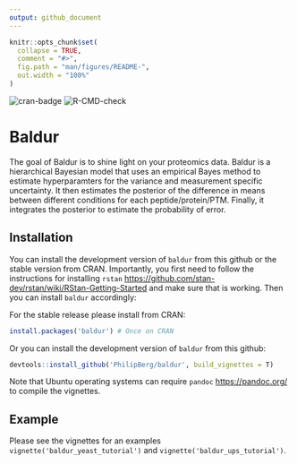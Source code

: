 ```yaml
---
output: github_document
---
```


<!-- README.md is generated from README.Rmd. Please edit that file -->

```r
knitr::opts_chunk$set(
  collapse = TRUE,
  comment = "#>",
  fig.path = "man/figures/README-",
  out.width = "100%"
)
```
<!-- badges: start -->
![cran-badge](http://www.r-pkg.org/badges/version/baldur)
![R-CMD-check](https://github.com/PhilipBerg/baldur/actions/workflows/check-standard.yaml/badge.svg)
<!-- badges: end -->

# Baldur

The goal of Baldur is to shine light on your proteomics data.
Baldur is a hierarchical Bayesian model that uses an empirical Bayes method to estimate hyperparamters for the variance and measurement specific uncertainty.
It then estimates the posterior of the difference in means between different conditions for each peptide/protein/PTM.
Finally, it integrates the posterior to estimate the probability of error.

## Installation
You can install the development version of `baldur` from this github or the stable version from CRAN.
Importantly, you first need to follow the instructions for installing `rstan` [https://github.com/stan-dev/rstan/wiki/RStan-Getting-Started](https://github.com/stan-dev/rstan/wiki/RStan-Getting-Started) and make sure that is working.
Then you can install `baldur` accordingly:

For the stable release please install from CRAN:
```r
install.packages('baldur') # Once on CRAN
```

Or you can install the development version of `baldur` from this github:
```r
devtools::install_github('PhilipBerg/baldur', build_vignettes = T)
```

Note that Ubuntu operating systems can require `pandoc` [https://pandoc.org/](https://pandoc.org/) to compile the vignettes.

## Example

Please see the vignettes for an examples `vignette('baldur_yeast_tutorial')` and `vignette('baldur_ups_tutorial')`.

